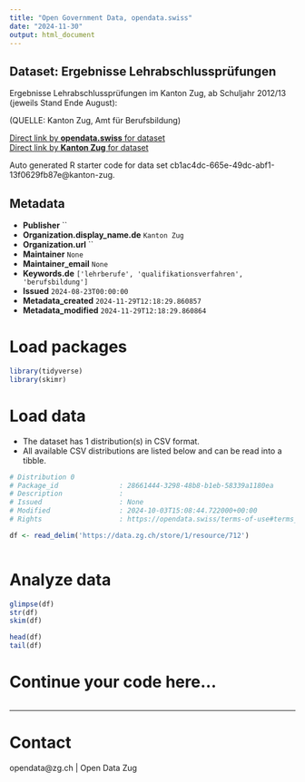 ```yaml
---
title: "Open Government Data, opendata.swiss"
date: "2024-11-30"
output: html_document
---
```


## Dataset: Ergebnisse Lehrabschlussprüfungen

Ergebnisse Lehrabschlussprüfungen im Kanton Zug, ab Schuljahr 2012/13 (jeweils Stand Ende August):

(QUELLE: Kanton Zug, Amt für Berufsbildung)

[Direct link by **opendata.swiss** for dataset](https://opendata.swiss/de/dataset/ergebnisse-lehrabschlussprufungen)<br>
[Direct link by **Kanton Zug** for dataset](https://www.zg.ch/behoerden/gesundheitsdirektion/statistikfachstelle/themen/bildung/berufsbildung)

Auto generated R starter code for data set cb1ac4dc-665e-49dc-abf1-13f0629fb87e@kanton-zug.

## Metadata

- **Publisher** ``
- **Organization.display_name.de** `Kanton Zug`
- **Organization.url** ``
- **Maintainer** `None`
- **Maintainer_email** `None`
- **Keywords.de** `['lehrberufe', 'qualifikationsverfahren', 'berufsbildung']`
- **Issued** `2024-08-23T00:00:00`
- **Metadata_created** `2024-11-29T12:18:29.860857`
- **Metadata_modified** `2024-11-29T12:18:29.860864`


# Load packages

```r

library(tidyverse)
library(skimr)

```

# Load data

-   The dataset has 1 distribution(s) in CSV format.
-   All available CSV distributions are listed below and can be read into a tibble.

```r

# Distribution 0
# Package_id               : 28661444-3298-48b8-b1eb-58339a1180ea
# Description              : 
# Issued                   : None
# Modified                 : 2024-10-03T15:08:44.722000+00:00
# Rights                   : https://opendata.swiss/terms-of-use#terms_open

df <- read_delim('https://data.zg.ch/store/1/resource/712')



```

# Analyze data

```r

glimpse(df)
str(df)
skim(df)

head(df)
tail(df)

```

# Continue your code here...

```r

```

------------------------------------------------------------------------

# Contact

opendata@zg.ch | Open Data Zug
